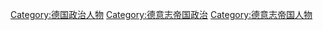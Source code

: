 {{Commonscat|German Empire politicians}}

[[Category:德国政治人物|Category:德国政治人物]]
[[Category:德意志帝国政治|Category:德意志帝国政治]]
[[Category:德意志帝国人物|Category:德意志帝国人物]]